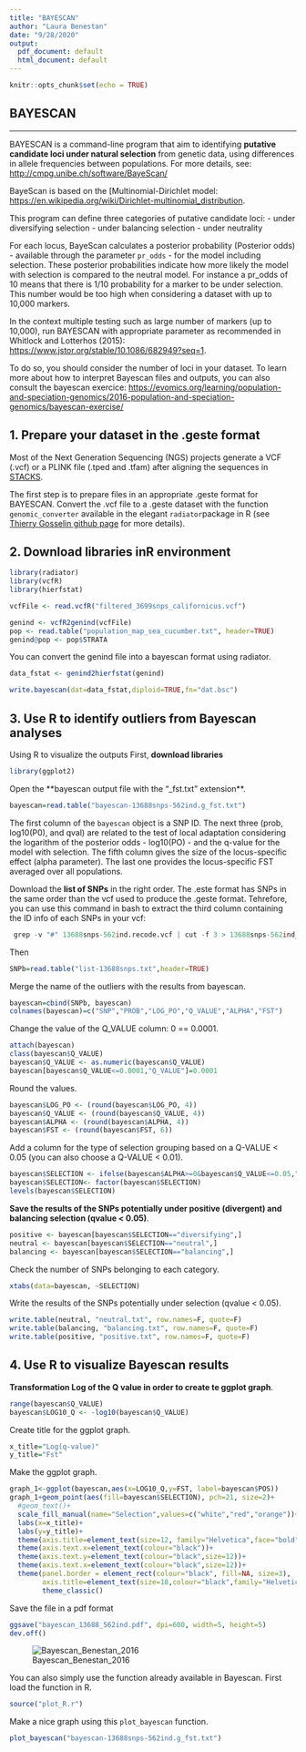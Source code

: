 ```yaml
---
title: "BAYESCAN"
author: "Laura Benestan"
date: "9/28/2020"
output:
  pdf_document: default
  html_document: default
---
```


```r
knitr::opts_chunk$set(echo = TRUE)
```

BAYESCAN
------------------
------------------

BAYESCAN is a command-line program that aim to identifying **putative candidate loci under natural selection** from genetic data, using differences in allele frequencies between populations. For more details, see:
<http://cmpg.unibe.ch/software/BayeScan/>

BayeScan is based on the [Multinomial-Dirichlet model:
<https://en.wikipedia.org/wiki/Dirichlet-multinomial_distribution>.

This program can define three categories of putative candidate loci:
- under diversifying selection
- under balancing selection
- under neutrality

For each locus, BayeScan calculates a posterior probability (Posterior odds) - available through the parameter `pr_odds` - for the model including selection. These posterior probabilities indicate how more likely the model with selection is compared to the neutral model. For instance a pr_odds of 10 means that there is 1/10 probability for a marker to be under selection.
This number would be too high when considering a dataset with up to 10,000 markers.

In the context multiple testing such as large number of markers (up to 10,000), run BAYESCAN with appropriate parameter as recommended in Whitlock and Lotterhos (2015):
<https://www.jstor.org/stable/10.1086/682949?seq=1>.

To do so, you should consider the number of loci in your dataset. To learn more about how to interpret Bayescan files and outputs, you can also consult the bayescan exercice:
<https://evomics.org/learning/population-and-speciation-genomics/2016-population-and-speciation-genomics/bayescan-exercise/> 

1. Prepare your dataset in the .geste format
------------------

Most of the Next Generation Sequencing (NGS) projects generate a VCF (.vcf) or a PLINK file (.tped and .tfam) after aligning the sequences in [STACKS](http://catchenlab.life.illinois.edu/stacks/). 

The first step is to prepare files in an appropriate .geste format for BAYESCAN.
Convert the .vcf file to a .geste dataset with the function `genomic_converter` available in the elegant `radiator`package in R (see [Thierry Gosselin github page](https://github.com/thierrygosselin) for more details).

2. Download libraries inR environment
------------------

```r
library(radiator)
library(vcfR)
library(hierfstat)
```


```r
vcfFile <- read.vcfR("filtered_3699snps_californicus.vcf")
```

```r
genind <- vcfR2genind(vcfFile)
pop <- read.table("population_map_sea_cucumber.txt", header=TRUE)
genind@pop <- pop$STRATA
```


You can convert the genind file into a bayescan format using radiator.

```r
data_fstat <- genind2hierfstat(genind)
```

```r
write.bayescan(dat=data_fstat,diploid=TRUE,fn="dat.bsc")
```

3. Use R to identify outliers from Bayescan analyses
------------------

Using R to visualize the outputs
First, **download libraries**
```r
library(ggplot2) 
```

Open the **bayescan output file with the "_fst.txt" extension**. 
```r
bayescan=read.table("bayescan-13688snps-562ind.g_fst.txt") 
```

The first column of the `bayescan` object is a SNP ID. The next three (prob, log10(P0), and qval) are related to the test of local adaptation considering the logarithm of the posterior odds - log10(PO) - and the q-value for the model with selection. The fifth column gives the size of the locus-specific effect (alpha parameter). The last one provides the locus-specific FST averaged over all populations.

Download the **list of SNPs** in the right order. The .este format has SNPs in the same order than the vcf used to produce the .geste format. Tehrefore, you can use this command in bash to extract the third column containing the ID info of each SNPs in your vcf:

```r
 grep -v "#" 13688snps-562ind.recode.vcf | cut -f 3 > 13688snps-562ind_id_vcf.txt
```

Then 
```r
SNPb=read.table("list-13688snps.txt",header=TRUE) 
```

Merge the name of the outliers with the results from bayescan. 
```r
bayescan=cbind(SNPb, bayescan) 
colnames(bayescan)=c("SNP","PROB","LOG_PO","Q_VALUE","ALPHA","FST") 
```

Change the value of the Q_VALUE column: 0 == 0.0001.  
```r
attach(bayescan)
class(bayescan$Q_VALUE)  
bayescan$Q_VALUE <- as.numeric(bayescan$Q_VALUE) 
bayescan[bayescan$Q_VALUE<=0.0001,"Q_VALUE"]=0.0001 
```

Round the values.  
```r
bayescan$LOG_PO <- (round(bayescan$LOG_PO, 4)) 
bayescan$Q_VALUE <- (round(bayescan$Q_VALUE, 4)) 
bayescan$ALPHA <- (round(bayescan$ALPHA, 4)) 
bayescan$FST <- (round(bayescan$FST, 6))
```

Add a column for the type of selection grouping based on a Q-VALUE < 0.05 (you can also choose a Q-VALUE < 0.01). 
```r
bayescan$SELECTION <- ifelse(bayescan$ALPHA>=0&bayescan$Q_VALUE<=0.05,"diversifying",ifelse(bayescan$ALPHA>=0&bayescan$Q_VALUE>0.05,"neutral","balancing")) 
bayescan$SELECTION<- factor(bayescan$SELECTION)
levels(bayescan$SELECTION) 
```

**Save the results of the SNPs potentially under positive (divergent) and balancing selection (qvalue < 0.05)**. 
```r
positive <- bayescan[bayescan$SELECTION=="diversifying",] 
neutral <- bayescan[bayescan$SELECTION=="neutral",] 
balancing <- bayescan[bayescan$SELECTION=="balancing",]  
```

Check the number of SNPs belonging to each category. 
```r
xtabs(data=bayescan, ~SELECTION) 
```

Write the results of the SNPs potentially under selection (qvalue < 0.05). 
```r
write.table(neutral, "neutral.txt", row.names=F, quote=F)  
write.table(balancing, "balancing.txt", row.names=F, quote=F) 
write.table(positive, "positive.txt", row.names=F, quote=F) 
```

## 4. Use R to visualize Bayescan results

**Transformation Log of the Q value in order to create te ggplot graph**. 
```r
range(bayescan$Q_VALUE) 
bayescan$LOG10_Q <- -log10(bayescan$Q_VALUE) 
```

Create title for the ggplot graph. 
```r
x_title="Log(q-value)" 
y_title="Fst" 
```

Make the ggplot graph. 
```r
graph_1<-ggplot(bayescan,aes(x=LOG10_Q,y=FST, label=bayescan$POS)) 
graph_1+geom_point(aes(fill=bayescan$SELECTION), pch=21, size=2)+ 
  #geom_text()+ 
  scale_fill_manual(name="Selection",values=c("white","red","orange"))+ 
  labs(x=x_title)+ 
  labs(y=y_title)+ 
  theme(axis.title=element_text(size=12, family="Helvetica",face="bold"), legend.position="none")+ 
  theme(axis.text.x=element_text(colour="black"))+ 
  theme(axis.text.y=element_text(colour="black",size=12))+ 
  theme(axis.text.x=element_text(colour="black",size=12))+ 
  theme(panel.border = element_rect(colour="black", fill=NA, size=3),  
        axis.title=element_text(size=18,colour="black",family="Helvetica",face="bold")) +
        theme_classic()
```
   
Save the file in a pdf format
```r
ggsave("bayescan_13688_562ind.pdf", dpi=600, width=5, height=5) 
dev.off()
```
![Bayescan_Benestan_2016](Bayescan_Benestan_2016.png)


You can also simply use the function already available in Bayescan.
First load the function in R.
```r
source("plot_R.r")
```

Make a nice graph using this `plot_bayescan` function.
```r
plot_bayescan("bayescan-13688snps-562ind.g_fst.txt")
```

